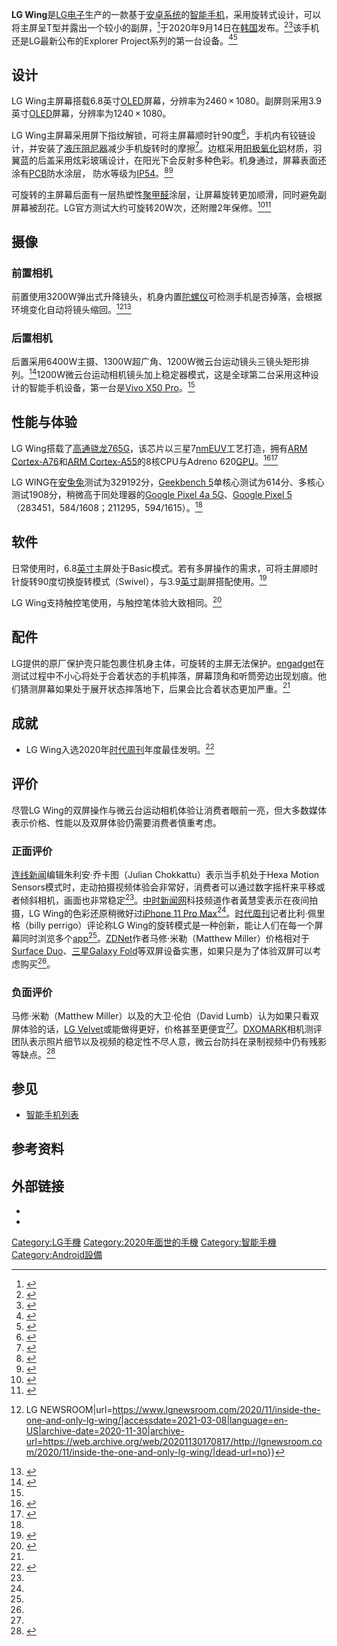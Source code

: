 {{NoteTA
|G1=IT
|1=zh-cn:屏;zh-tw:螢幕;
|2=zh-cn:全面屏;zh-hk:全螢幕;zh-tw:全螢幕
}}
{{Infobox mobile phone
|image= LG 윙(LG Wing), 인기 아이돌 슈퍼엠(SuperM) 뮤직비디오 ‘씬스틸러’로 등장 (50464041023).jpg
|name=LG Wing
|memory=8[[吉字节|GB]]
|predecessor=[[LG_Velvet|LG Velvet]]<br>{{link-en|LG V60 ThinQ|LG V60 ThinQ}}
|connectivity=[[USB-C|USB-C]]，蓝牙5.1，Wi-Fi802.11a/b/g/n/ac(2.4&5GHz)
|sound= [[USB-C|USB-C]]
|rear_camera={{collapsible list|主镜头6400W[[像素|像素]]（焦距：25mm、f/1.8 英寸、光圈：1/1.72、视角：78˚）支持[[光学防抖|OIS]]<br>超广角镜头1300W[[像素|像素]]（f/1.9 英寸、视角：117˚）<br>超广角镜头1200[[像素|像素]]（f/2.2英寸、视角：120˚）}}
|front_camera=3200W[[像素|像素]]（f/1.9 英寸、焦距：26mm、光圈：1/2.8、视角：79.6˚）
|display=主屏:6.8[[英寸|英寸]], 2460 × 1080,[[OLED|P-OLED]]<br>
副屏:3.9[[英寸|英寸]],1240 × 1080,[[OLED|G-OLED]]
|battery= 4000 [[mAh|mAh]]
|storage=128/256 [[吉字节|GB]]<br />
美版支持[[SIM|SIM]]卡+[[microSD|microSD]]卡双卡槽<br />
台版支持双卡（5G+4G）外加[[microSD|microSD]]卡（最多2[[太字节|TB]]）
|soc=[[高通骁龙元件列表#骁龙765G|骁龙765G]]
|os=基于[[Android_10|Android 10]]的{{link-en|LG UX|LG UX}} 9.0系统
|weight={{convert|260|g|oz|abbr=on}}
|size={{convert|169.5|mm|in|abbr=on}} 高度 <br /> {{convert|74.5|mm|in|abbr=on}} 寬度 <br /> {{convert|10.9|mm|in|abbr=on}} 厚度
|networks={{collapsible list|title=[[5G|5G频段]]/[[4G|4G频段]]/[[3G|3G频段]]/[[2G|2G频段]]|1=2G：850/900/1800/1900 MHz<br />3G：850/900/1900/2100 MHz<br />
LTE：B28/B12/B13/B17/B20/B5/B8/B4/B66/B3/B2/B39/B1/B40/B7/B38/B41<br />5G NR：n28/n5/n3/n1/n7/n41/n78}}
|series=
|manufacturer=[[LG电子|LG电子]]
|brand=[[LG集团|LG]]
|website={{URL|https://www.lg.com/us/mobile-phones/wing-5g|LG美国}}<br />{{URL|https://www.lg.com/tw/smart-phones/lg-lmf100emw|LG台湾}}
}}
'''LG Wing'''是[[LG电子|LG电子]]生产的一款基于[[安卓系统|安卓系统]]的[[智能手机|智能手机]]，采用旋转式设计，可以将主屏呈T型并露出一个较小的副屏，<ref>{{Cite web|title=LG Wing hands-on: Here's what it's like to actually use the weird swiveling phone|url=https://www.cnet.com/news/lg-wing-price-verizon-hands-on-swiveling-dual-screen-phone-double-flip/|accessdate=2021-03-07|last=La|first=Lynn|work=CNET|language=en|archiveurl=https://web.archive.org/web/20210313025238/https://www.cnet.com/news/lg-wing-price-verizon-hands-on-swiveling-dual-screen-phone-double-flip/|archivedate=2021-03-13|dead-url=no}}</ref>于2020年9月14日在[[韩国|韩国]]发布。<ref>{{Cite web|title=LG Wing release date, price, availability, specifications and features|url=https://www.republicworld.com/technology-news/mobile/lg-wing-release-date-price-specs-and-features.html|accessdate=2021-03-08|last=World|first=Republic|work=Republic World|language=en|archiveurl=https://web.archive.org/web/20210313025729/https://www.republicworld.com/technology-news/mobile/lg-wing-release-date-price-specs-and-features.html|archivedate=2021-03-13|dead-url=no}}</ref><ref name=":6">{{Cite web|title=LG Wing 5G review|url=https://www.techradar.com/reviews/lg-wing-5g-review|accessdate=2021-03-07|last=November 2020|first=David Lumb 01|work=TechRadar|language=en|archive-date=2021-02-03|archive-url=https://web.archive.org/web/20210203104527/https://www.techradar.com/reviews/lg-wing-5g-review|dead-url=no}}</ref>该手机还是LG最新公布的Explorer Project系列的第一台设备。<ref>{{Cite web|title=LG teases an ‘Explorer Project’ phone with a slide-out display|url=https://www.engadget.com/lg-explorer-project-phone-slide-out-display-093437774.html|accessdate=2021-03-09|work=Engadget|language=en-US|archive-date=2021-01-10|archive-url=https://web.archive.org/web/20210110042016/https://www.engadget.com/lg-explorer-project-phone-slide-out-display-093437774.html|dead-url=no}}</ref><ref>{{Cite web|title=LG teases an extendable slide-out display for its next Explorer Project phone|url=https://www.theverge.com/2020/9/14/21436954/lg-extendable-sliding-phone-teaser-explorer-project-wing-mobile|accessdate=2021-03-09|date=2020-09-14|last=Gartenberg|first=Chaim|work=The Verge|language=en|archive-date=2021-03-08|archive-url=https://web.archive.org/web/20210308185011/https://www.theverge.com/2020/9/14/21436954/lg-extendable-sliding-phone-teaser-explorer-project-wing-mobile/|dead-url=no}}</ref>

== 设计 ==

LG Wing主屏幕搭载6.8英寸[[OLED|OLED]]屏幕，分辨率为2460 × 1080。副屏则采用3.9英寸[[OLED|OLED]]屏幕，分辨率为1240 × 1080。

LG Wing主屏幕采用屏下指纹解锁，可将主屏幕顺时针90度<ref>{{Cite web|title=LG Wing LG Wing smartphone flies high with a crazy rotating screen|url=https://www.digitaltrends.com/mobile/lg-wing-news/|accessdate=2021-03-07|work=www.digitaltrends.com|archive-date=2021-01-16|archive-url=https://web.archive.org/web/20210116183152/https://www.digitaltrends.com/mobile/lg-wing-news/|dead-url=no}}</ref>，手机内有铰链设计，并安装了[[阻尼器|液压阻尼器]]减少手机旋转时的摩擦<ref>{{Cite web|title=LG WING獨創旋轉雙螢幕限量僅千台12／1正式上市 - 科技|url=https://www.chinatimes.com/realtimenews/20201126003274-260412?chdtv|access-date=2021-10-15|last=中時新聞網|work=中時新聞網|language=zh-TW}}</ref>。边框采用[[阳极处理|阳极氧化铝]]材质，羽翼蓝的后盖采用炫彩玻璃设计，在阳光下会反射多种色彩。机身通过{{link-en|MIL-STD 810G测试|MIL-STD 810G}}，屏幕表面还涂有[[印刷電路板|PCB]]防水涂层， 防水等级为[[国际防护等级认证|IP54]]。<ref name=":1">{{Cite web|title=探索新出路 旋轉雙螢幕手機LG WING激發擁有慾|url=https://www.chinatimes.com/realtimenews/20201216000009-260412?chdtv|accessdate=2021-03-08|last=中時新聞網|work=中時新聞網|language=zh-TW}}</ref><ref name=":2">{{Cite web|title=LG Wing 是一款看起来怪，但用起来顺的双屏手机|url=http://cn.engadget.com/lg-wing-5g-preview-hands-on-swivel-screen-141453172.html|accessdate=2021-03-07|work=Engadget 中国版|archive-date=2021-01-20|archive-url=https://web.archive.org/web/20210120130957/https://cn.engadget.com/lg-wing-5g-preview-hands-on-swivel-screen-141453172.html|dead-url=no}}</ref>

可旋转的主屏幕后面有一层热塑性[[聚甲醛|聚甲醛]]涂层，让屏幕旋转更加顺滑，同时避免副屏幕被刮花。LG官方测试大约可旋转20W次，还附赠2年保修。<ref name=":0">{{Cite web|title=LG Wing release date, price, specs and what the dual screens do|url=https://www.tomsguide.com/news/lg-wing-revealed-meet-the-weirdest-phone-of-2020|accessdate=2021-03-07|last=September 2020|first=Adam Ismail 29|work=Tom's Guide|language=en|archive-date=2020-10-30|archive-url=https://web.archive.org/web/20201030101115/https://www.tomsguide.com/news/lg-wing-revealed-meet-the-weirdest-phone-of-2020|dead-url=no}}</ref><ref>{{Cite web|title=LG WING, Official Site, LMF100N|url=https://www.lg.com/global/lgwing|accessdate=2021-03-08|work=LG USA|archive-date=2021-02-11|archive-url=https://web.archive.org/web/20210211175435/https://www.lg.com/global/lgwing|dead-url=no}}</ref>

== 摄像 ==
=== 前置相机 ===

前置使用3200W弹出式升降镜头，机身内置[[陀螺仪|陀螺仪]]可检测手机是否掉落，会根据环境变化自动将镜头缩回。<ref>{{Cite web|title=INSIDE THE ONE-AND-ONLY LG WING {{!}} LG NEWSROOM|url=https://www.lgnewsroom.com/2020/11/inside-the-one-and-only-lg-wing/|accessdate=2021-03-08|language=en-US|archive-date=2020-11-30|archive-url=https://web.archive.org/web/20201130170817/http://lgnewsroom.com/2020/11/inside-the-one-and-only-lg-wing/|dead-url=no}}</ref><ref>{{Cite news|title=LG Wing smartphone has a swivel screen|url=https://www.bbc.com/news/technology-54146125|newspaper=BBC News|date=2020-09-14|accessdate=2021-03-08|language=en-GB|archive-date=2020-10-21|archive-url=https://web.archive.org/web/20201021144752/https://www.bbc.com/news/technology-54146125|dead-url=no}}</ref>

=== 后置相机 ===

后置采用6400W主摄、1300W超广角、1200W微云台运动镜头三镜头矩形排列。<ref name=":3">{{Cite web|title=The LG Wing's Swiveling Screen Proves Phones Can Be Fun Again|url=https://www.wired.com/review/lg-wing/|accessdate=2021-03-08|last=Nast|first=Condé|work=Wired|language=en-us|archive-date=2021-01-25|archive-url=https://web.archive.org/web/20210125141947/https://www.wired.com/review/lg-wing/|dead-url=no}}</ref>1200W微云台运动相机镜头加上稳定器模式，这是全球第二台采用这种设计的智能手机设备，第一台是[[Vivo_X50|Vivo X50 Pro]]。<ref name=":0" />

== 性能与体验 ==

LG Wing搭载了[[高通骁龙|高通骁龙765G]]，该芯片以三星7[[納米|nm]][[极紫外光刻|EUV]]工艺打造，拥有[[ARM_Cortex-A76|ARM Cortex-A76]]和[[ARM_Cortex-A55|ARM Cortex-A55]]的8核CPU与Adreno 620[[GPU|GPU]]。<ref>{{Cite web|title=Snapdragon 765G 5G Mobile Platform|url=https://www.qualcomm.com/products/snapdragon-765g-5g-mobile-platform|accessdate=2021-03-07|date=2019-11-22|work=Qualcomm|language=en|archive-date=2019-12-04|archive-url=https://web.archive.org/web/20191204201734/https://www.qualcomm.com/products/snapdragon-765g-5g-mobile-platform|dead-url=no}}</ref><ref>{{Cite web|title=LG WING 5G Mobile Phone Price and Specifications|url=https://www.lg.com/in/mobile-phones/lg-lmf100emw|accessdate=2021-03-07|work=LG India|language=en|archive-date=2021-02-04|archive-url=https://web.archive.org/web/20210204053645/https://www.lg.com/in/mobile-phones/lg-lmf100emw|dead-url=no}}</ref>

LG WING在[[安兔兔|安兔兔]]测试为329192分，[[Geekbench|Geekbench 5]]单核心测试为614分、多核心测试1908分，稍微高于同处理器的[[Google_Pixel_4a_5G|Google Pixel 4a 5G]]、[[Google_Pixel_5|Google Pixel 5]]（283451，584/1608；211295，594/1615）。<ref name=":1" />

== 软件 ==

日常使用时，6.8[[英寸|英寸]]主屏处于Basic模式。若有多屏操作的需求，可将主屏顺时针旋转90度切换旋转模式（Swivel），与3.9[[英寸|英寸]]副屏搭配使用。<ref>{{Cite web|title=LG Wing review: A small extra screen that adds huge value|url=https://indianexpress.com/article/technology/tech-reviews/lg-wing-review-a-small-extra-screen-that-adds-huge-value-7139545/|accessdate=2021-03-08|date=2021-01-10|work=The Indian Express|language=en|archive-date=2021-01-17|archive-url=https://web.archive.org/web/20210117070937/https://indianexpress.com/article/technology/tech-reviews/lg-wing-review-a-small-extra-screen-that-adds-huge-value-7139545/|dead-url=no}}</ref>

LG Wing支持触控笔使用，与{{tsl|en|LG V60 ThinQ||LG V60 ThinQ}}触控笔体验大致相同。<ref name=":4">{{Cite web|title=LG Wing 5G review: Novel dual screen approach, limited productivity use cases Review|url=https://www.zdnet.com/product/lg-wing/|accessdate=2021-03-08|work=ZDNet|language=en|archive-date=2020-11-27|archive-url=https://web.archive.org/web/20201127160304/https://www.zdnet.com/product/lg-wing/|dead-url=no}}</ref>

== 配件 ==

LG提供的原厂保护壳只能包裹住机身主体，可旋转的主屏无法保护。[[engadget|engadget]]在测试过程中不小心将处于合着状态的手机摔落，屏幕顶角和听筒旁边出现划痕。他们猜测屏幕如果处于展开状态摔落地下，后果会比合着状态更加严重。<ref name=":2" />

== 成就 ==
*LG Wing入选2020年[[时代周刊|时代周刊]]年度最佳发明。<ref name=":7">{{Cite web|title=LG Wing: The 100 Best Inventions of 2020|url=https://time.com/collection/best-inventions-2020/5911452/lg-wing/|accessdate=2021-03-07|work=Time|archive-date=2020-11-23|archive-url=https://web.archive.org/web/20201123171710/https://time.com/collection/best-inventions-2020/5911452/lg-wing/|dead-url=no}}</ref>

== 评价 ==
尽管LG Wing的双屏操作与微云台运动相机体验让消费者眼前一亮，但大多数媒体表示价格、性能以及双屏体验仍需要消费者慎重考虑。

=== 正面评价 ===
[[Wired|连线新闻]]编辑朱利安·乔卡图（Julian Chokkattu）表示当手机处于Hexa Motion Sensors模式时，走动拍摄视频体验会非常好，消费者可以通过数字摇杆来平移或者倾斜相机，画面也非常稳定<ref name=":3" />。[[中時新聞網|中时新闻网]]科技频道作者黃慧雯表示在夜间拍摄，LG Wing的色彩还原稍微好过[[iPhone_11_Pro_Max|iPhone 11 Pro Max]]<ref name=":1" />。[[时代周刊|时代周刊]]记者比利·佩里格（billy perrigo）评论称LG Wing的旋转模式是一种创新，能让人们在每一个屏幕同时浏览多个[[app|app]]<ref name=":7" />。[[ZDNet|ZDNet]]作者马修·米勒（Matthew Miller）价格相对于[[Surface_Duo|Surface Duo]]、[[三星Galaxy_Fold|三星Galaxy Fold]]等双屏设备实惠，如果只是为了体验双屏可以考虑购买<ref name=":4" />。

=== 负面评价 ===
马修·米勒（Matthew Miller）以及{{tsl|en|TechRadar||TechRadar}}的大卫·伦伯（David Lumb）认为如果只看双屏体验的话，[[LG_Velvet|LG Velvet]]或{{tsl|en|LG V60 ThinQ||LG V60 ThinQ}}能做得更好，价格甚至更便宜<ref name=":6" />。[[DXOMARK|DXOMARK]]相机测评团队表示照片细节以及视频的稳定性不尽人意，微云台防抖在录制视频中仍有残影等缺点。<ref name=":5">{{Cite web|title=LG Wing Camera review: Excellent color and solid performance indoors|url=https://www.dxomark.com/lg-wing-camera-review-excellent-color-and-solid-performance-indoors/|accessdate=2021-03-09|date=2021-01-26|work=DXOMARK|language=en-US|archive-url=https://web.archive.org/web/20210202173034/https://www.dxomark.com/lg-wing-camera-review-excellent-color-and-solid-performance-indoors/|archive-date=2021-02-02|dead-url=no}}</ref>

== 参见 ==
*[[智能手机列表|智能手机列表]]

== 参考资料 ==
<references />

== 外部链接 ==
*{{YouTube|https://www.youtube.com/watch?v=7H7FT0Sands&ab_channel=LGMobileGlobal}}
*{{Facebook|https://www.facebook.com/watch/LGMobile/}}

{{LG phones}}
[[Category:LG手機|Category:LG手機]]
[[Category:2020年面世的手機|Category:2020年面世的手機]]
[[Category:智能手機|Category:智能手機]]
[[Category:Android設備|Category:Android設備]]